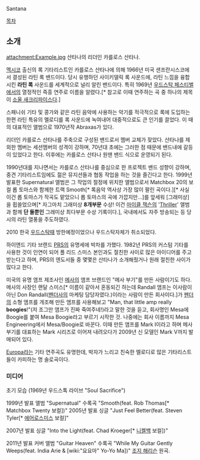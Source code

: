 Santana

[[목차]]

== 소개 ==
attachment:Example.jpg
산타나의 리더인 카를로스 산타나. 

[[멕시코]] 출신의 록 기타리스트인 카를로스 산타나에 의해  1966년 미국 샌프란시스코에서 결성된 라틴 록 밴드이다. 당시 유행하던 사이키델릭 록 사운드에, 라틴 느낌을 융합시킨 '''라틴 록''' 사운드를 세계적으로 널리 알린 밴드이다. 특히 1969년 [[우드스탁 페스티벌]]에서의 열정적인 즉흥 연주로 이름을 알렸다.[* 참고로 이때 연주하는 곡 중 하나의 제목이 [[소울 새크리파이스]]다.]

스패니쉬 기타 및 콩가와 같은 라틴 음악에 사용하는 악기를 적극적으로 록에 도입하는 한편 라틴 특유의 멜로디를 록 사운드에 녹여내어 대중적으로도 큰 인기를 끌었다. 이 때의 대표적인 앨범으로 1970년작 Abraxas가 있다.


리더인 카를로스 산타나를 주축으로 구성된 밴드로서 멤버 교체가 잦았다. 산타나를 제외한 멤버는 세션멤버의 성격이 강하며, 70년대 초에는 그러한 점 때문에 밴드내에 갈등이 있었다고 한다. 이후에는 카를로스 산타나 원맨 밴드 식으로 운영되기 된다.

1990년대를 지나면서는 카를로스 산타나를 중심으로 한 프로젝트 밴드 성향이 강하며, 중견 기타리스트임에도 젊은 뮤지션들과 협동 작업을 하는 것을 즐긴다고 한다. 1999년 발표한 Supernatural 앨범은 그 작업의 절정에 위치한 앨범으로서  Matchbox 20의 보컬 롭 토마스와 함께한 트랙 Smooth[* 록음악 역사상 가장 많이 팔린 곡이다.][* 사실 이건 롭 토마스가 작곡도 맡았으니 롭 토마스의 곡에 가깝지만...]를 앞세워 [그래미상]을 휩쓸었으며[* 자그마치 그래미상 '''8개부문''' 수상! 이건 [[마이클 잭슨]]의 '[[Thriller]]' 앨범과 함께 '''단 둘뿐인''' 그래미상 최다부문 수상 기록이다.], 국내에서도 자주 방송되는 등 당시의 라틴 열풍을 주도하였다.

2010 한국 [[우드스탁]]때 방한예정이었으나 우드스탁자체가 취소되었다.

하이앤드 기타 브랜드 [[PRS]]의 유명세에 박차를 가했다. 1982년 PRS의 커스텀 기타를 사용한 것이 인연이 되어 폴 리드 스미스 본인과도 절친한 사이로 많은 아이디어를 주고 받는다고 하며, PRS의 엔도서들 중 몇몇은 산타나가 소개해줬거나 원래 절친한 사이가 많다고 한다.

미국의 유명 앰프 제조사인 [[메사]]의 앰프 브랜드인 "메사 부기"를 만든 사람이기도 하다. 메사의 사장인 랜달 스미스[* 이름이 같아서 혼동되긴 하는데 Randall 앰프는 이사람이 아닌 Don Randall([[펜더]]사의 마케팅 담당자였다.)이라는 사람이 만든 회사이다.]가 [[펜더]]의 소형 앰프를 개조해 만든 앰프를 사용해보고 "Man, that little amp really '''boogies'''!"(저 조그만 앰프가 진짜 죽여주네!)라고 말한 것을 듣고, 회사명인 Mesa에 Boogie를 붙여 Mesa Boogie라고 부르기 시작한 것. 나중에는 회사 이름까지 Mesa Engineering에서 Mesa/Boogie로 바꾼다. 이때 만든 앰프를 Mark I이라고 하며 메사부기를 대표하는 Mark  시리즈로 이어져 내려오다가 2009년 신 모델인 Mark V까지 발매되어 있다.

[[Europa]]라는 기타 연주곡도 유명한데, 박자가 느리고 친숙한 멜로디로 많은 기타리스트들이 카피하는 명 솔로곡이다.

=== 미디어 ===
{{{#!html
<iframe width="546" height="370" src="http://www.youtube.com/embed/AqZceAQSJvc" frameborder="0" allowfullscreen></iframe>
}}}
초기 모습 (1969년 우드스톡 라이브 "Soul Sacrifice")

{{{#!html
<iframe width="546" height="370" src="http://www.youtube.com/embed/6Whgn_iE5uc" frameborder="0" allowfullscreen></iframe>
}}}
1999년 발표 앨범 "Supernatual" 수록곡 "Smooth(feat. Rob Thomas[* Matchbox Twenty 보컬])"
{{{#!html
<iframe width="546" height="370" src="http://www.youtube.com/embed/enbTb8PizTI" frameborder="0" allowfullscreen></iframe>
}}}
2005년 발표 싱글 "Just Feel Better(feat. Steven Tyler[* [[에어로스미스]] 보컬]"

{{{#!html
<iframe width="546" height="370" src="http://www.youtube.com/embed/fQ9nQNx0KEs" frameborder="0" allowfullscreen></iframe>
}}}
2007년 발표 싱글 "Into the Light(feat. Chad Kroeger[* [[니켈백]] 보컬])"

{{{#!html
<iframe width="560" height="315" src="http://www.youtube.com/embed/L-5M1_DKvb0" frameborder="0" allowfullscreen></iframe>
}}}
2011년 발표 커버 앨범 "Guitar Heaven" 수록곡 "While My Guitar Gently Weeps(feat. India Arie & [wiki:"요요마" Yo-Yo Ma])" [[조지 해리슨]] 원곡.

